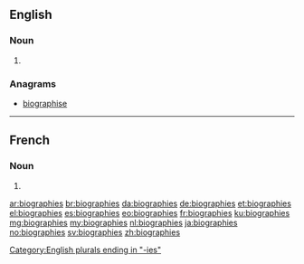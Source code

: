 ==English==

===Noun===
{{head|en|plural}}

# {{plural of|biography|lang=en}}

===Anagrams===
* [[biographise#English|biographise]]

[[Category:English plurals ending in "-ies"]]

----

==French==

===Noun===
{{head|fr|plural|g=f}}

# {{plural of|biographie|lang=fr}}

[[ar:biographies]]
[[br:biographies]]
[[da:biographies]]
[[de:biographies]]
[[et:biographies]]
[[el:biographies]]
[[es:biographies]]
[[eo:biographies]]
[[fr:biographies]]
[[ku:biographies]]
[[mg:biographies]]
[[my:biographies]]
[[nl:biographies]]
[[ja:biographies]]
[[no:biographies]]
[[sv:biographies]]
[[zh:biographies]]